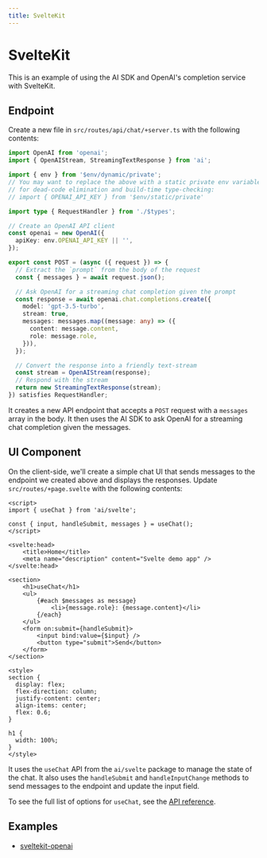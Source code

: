 ```yaml
---
title: SvelteKit
---
```


# SvelteKit

This is an example of using the AI SDK and OpenAI's completion service with SvelteKit.

## Endpoint

Create a new file in `src/routes/api/chat/+server.ts` with the following contents:

```ts filename="src/routes/api/chat/+server.ts"
import OpenAI from 'openai';
import { OpenAIStream, StreamingTextResponse } from 'ai';

import { env } from '$env/dynamic/private';
// You may want to replace the above with a static private env variable
// for dead-code elimination and build-time type-checking:
// import { OPENAI_API_KEY } from '$env/static/private'

import type { RequestHandler } from './$types';

// Create an OpenAI API client
const openai = new OpenAI({
  apiKey: env.OPENAI_API_KEY || '',
});

export const POST = (async ({ request }) => {
  // Extract the `prompt` from the body of the request
  const { messages } = await request.json();

  // Ask OpenAI for a streaming chat completion given the prompt
  const response = await openai.chat.completions.create({
    model: 'gpt-3.5-turbo',
    stream: true,
    messages: messages.map((message: any) => ({
      content: message.content,
      role: message.role,
    })),
  });

  // Convert the response into a friendly text-stream
  const stream = OpenAIStream(response);
  // Respond with the stream
  return new StreamingTextResponse(stream);
}) satisfies RequestHandler;
```

It creates a new API endpoint that accepts a `POST` request with a `messages` array in the body. It then uses the AI SDK to ask OpenAI for a streaming chat completion given the messages.

## UI Component

On the client-side, we'll create a simple chat UI that sends messages to the endpoint we created above and displays the responses. Update `src/routes/+page.svelte` with the following contents:

```svelte filename="src/routes/+page.svelte"
<script>
import { useChat } from 'ai/svelte';

const { input, handleSubmit, messages } = useChat();
</script>

<svelte:head>
	<title>Home</title>
	<meta name="description" content="Svelte demo app" />
</svelte:head>

<section>
	<h1>useChat</h1>
	<ul>
		{#each $messages as message}
			<li>{message.role}: {message.content}</li>
		{/each}
	</ul>
	<form on:submit={handleSubmit}>
		<input bind:value={$input} />
		<button type="submit">Send</button>
	</form>
</section>

<style>
section {
  display: flex;
  flex-direction: column;
  justify-content: center;
  align-items: center;
  flex: 0.6;
}

h1 {
  width: 100%;
}
</style>
```

It uses the `useChat` API from the `ai/svelte` package to manage the state of the chat. It also uses the `handleSubmit` and `handleInputChange` methods to send messages to the endpoint and update the input field.

To see the full list of options for `useChat`, see the [API reference](/docs/api-reference/use-chat).

## Examples

- [sveltekit-openai](https://github.com/khulnasoft-lab/ai/tree/main/examples/sveltekit-openai)
